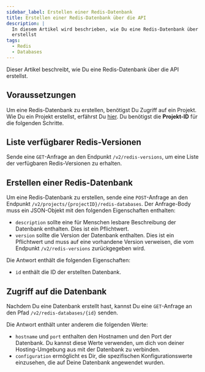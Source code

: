 ```yaml
---
sidebar_label: Erstellen einer Redis-Datenbank
title: Erstellen einer Redis-Datenbank über die API
description: |
  In diesem Artikel wird beschrieben, wie Du eine Redis-Datenbank über die API
  erstellst
tags:
  - Redis
  - Databases
---
```


Dieser Artikel beschreibt, wie Du eine Redis-Datenbank über die API erstellst.

## Voraussetzungen

Um eine Redis-Datenbank zu erstellen, benötigst Du Zugriff auf ein Projekt. Wie Du ein Projekt erstellst, erfährst Du [hier](./create-project). Du benötigst die **Projekt-ID** für die folgenden Schritte.

## Liste verfügbarer Redis-Versionen

Sende eine `GET`-Anfrage an den Endpunkt `/v2/redis-versions`, um eine Liste der verfügbaren Redis-Versionen zu erhalten.

## Erstellen einer Redis-Datenbank

Um eine Redis-Datenbank zu erstellen, sende eine `POST`-Anfrage an den Endpunkt `/v2/projects/{projectID}/redis-databases`. Der Anfrage-Body muss ein JSON-Objekt mit den folgenden Eigenschaften enthalten:

- `description` sollte eine für Menschen lesbare Beschreibung der Datenbank enthalten. Dies ist ein Pflichtwert.
- `version` sollte die Version der Datenbank enthalten. Dies ist ein Pflichtwert und muss auf eine vorhandene Version verweisen, die vom Endpunkt `/v2/redis-versions` zurückgegeben wird.

Die Antwort enthält die folgenden Eigenschaften:

- `id` enthält die ID der erstellten Datenbank.

<OperationHint tag="Database" operation="database-create-redis-database" />

## Zugriff auf die Datenbank

Nachdem Du eine Datenbank erstellt hast, kannst Du eine `GET`-Anfrage an den Pfad `/v2/redis-databases/{id}` senden.

Die Antwort enthält unter anderem die folgenden Werte:

- `hostname` und `port` enthalten den Hostnamen und den Port der Datenbank. Du kannst diese Werte verwenden, um dich von deiner Hosting-Umgebung aus mit der Datenbank zu verbinden.
- `configuration` ermöglicht es Dir, die spezifischen Konfigurationswerte einzusehen, die auf Deine Datenbank angewendet wurden.

<OperationHint tag="Database" operation="database-get-redis-database" />